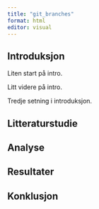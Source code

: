 ```yaml
---
title: "git_branches"
format: html
editor: visual
---
```


## Introduksjon

Liten start på intro.

Litt videre på intro.

Tredje setning i introduksjon.

## Litteraturstudie

## Analyse

## Resultater

## Konklusjon
